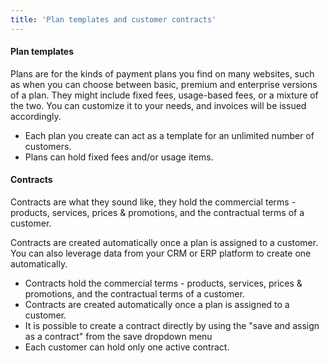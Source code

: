 ```yaml
---
title: 'Plan templates and customer contracts'
---
```


#### Plan templates

Plans are for the kinds of payment plans you find on many websites, such as when you can choose between basic, premium and enterprise versions of a plan. They might include fixed fees, usage-based fees, or a mixture of the two. You can customize it to your needs, and invoices will be issued accordingly.

-   Each plan you create can act as a template for an unlimited number of customers.
-   Plans can hold fixed fees and/or usage items.

#### Contracts
Contracts are what they sound like, they hold the commercial terms - products, services, prices & promotions, and the contractual terms of a customer.

  

Contracts are created automatically once a plan is assigned to a customer. You can also leverage data from your CRM or ERP platform to create one automatically.

  

-   Contracts hold the commercial terms - products, services, prices & promotions, and the contractual terms of a customer.
-   Contracts are created automatically once a plan is assigned to a customer.
-   It is possible to create a contract directly by using the "save and assign as a contract" from the save dropdown menu
-   Each customer can hold only one active contract.